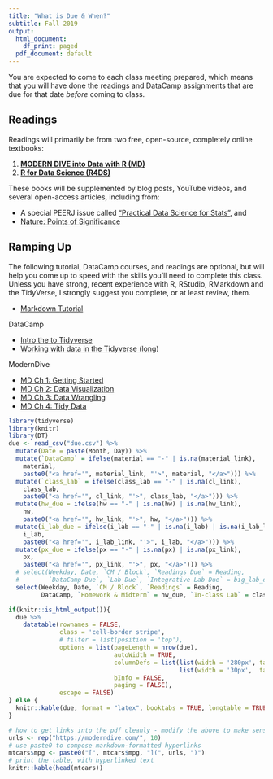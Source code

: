 ```yaml
---
title: "What is Due & When?"
subtitle: Fall 2019
output:
  html_document:
    df_print: paged
  pdf_document: default
---
```


You are expected to come to each class meeting prepared, which means that you will have done the readings and DataCamp assignments that are due for that date *before* coming to class. 

## Readings

Readings will primarily be from two free, open-source, completely online textbooks:

1. [**MODERN DIVE into Data with R (MD)**](http://moderndive.com) 
1. [**R for Data Science (R4DS)**](http://r4ds.had.co.nz) 

These books will be supplemented by blog posts, YouTube videos, and several open-access articles, including from:

- A special PEERJ issue called ["Practical Data Science for Stats"](https://peerj.com/collections/50-practicaldatascistats/), and
- [Nature: Points of Significance](https://www.nature.com/collections/qghhqm/pointsofsignificance)


## Ramping Up
The following tutorial, DataCamp courses, and readings are optional, but will help you come up to speed with the skills you'll need to complete this class. Unless you have strong, recent experience with R, RStudio, RMarkdown and the TidyVerse, I strongly suggest you complete, or at least review, them.

- [Markdown Tutorial](https://www.markdowntutorial.com)

DataCamp

- [Intro the to Tidyverse](https://www.datacamp.com/courses/introduction-to-the-tidyverse)
- [Working with data in the Tidyverse (long)](https://www.datacamp.com/courses/working-with-data-in-the-tidyverse)

ModernDive

- [MD Ch 1: Getting Started](https://moderndive.com/1-getting-started.html)
- [MD Ch 2: Data Visualization](https://moderndive.com/2-viz.html)	
- [MD Ch 3: Data Wrangling](https://moderndive.com/3-wrangling.html)	
- [MD Ch 4: Tidy Data](https://moderndive.com/4-tidy.html)	


```r
library(tidyverse)
library(knitr)
library(DT)
due <- read_csv("due.csv") %>%
  mutate(Date = paste(Month, Day)) %>%
  mutate(`DataCamp` = ifelse(material == "-" | is.na(material_link),
    material,
    paste0("<a href='", material_link, "'>", material, "</a>"))) %>% 
  mutate(`class_lab` = ifelse(class_lab == "-" | is.na(cl_link),
    class_lab,
    paste0("<a href='", cl_link, "'>", class_lab, "</a>"))) %>% 
  mutate(hw_due = ifelse(hw == "-" | is.na(hw) | is.na(hw_link),
    hw,
    paste0("<a href='", hw_link, "'>", hw, "</a>"))) %>% 
  mutate(i_lab_due = ifelse(i_lab == "-" | is.na(i_lab) | is.na(i_lab_link),
    i_lab,
    paste0("<a href='", i_lab_link, "'>", i_lab, "</a>"))) %>% 
  mutate(px_due = ifelse(px == "-" | is.na(px) | is.na(px_link),
    px,
    paste0("<a href='", px_link, "'>", px, "</a>"))) %>% 
  # select(Weekday, Date, `CM / Block`, `Readings Due` = Reading, 
  #        `DataCamp Due`, `Lab Due`, `Integrative Lab Due` = big_lab_due)
  select(Weekday, Date, `CM / Block`, `Readings` = Reading,
         DataCamp, `Homework & Midterm` = hw_due, `In-class Lab` = class_lab,`I_Lab` = i_lab_due, `Final Project` = px_due)
```

```r
if(knitr::is_html_output()){
  due %>% 
    datatable(rownames = FALSE,
              class = 'cell-border stripe',
              # filter = list(position = 'top'),
              options = list(pageLength = nrow(due), 
                             autoWidth = TRUE,
                             columnDefs = list(list(width = '280px', targets = c(3)),
                                               list(width = '30px',  targets = c(0)) ),
                             bInfo = FALSE,
                             paging = FALSE),
              escape = FALSE)
} else {
  knitr::kable(due, format = "latex", booktabs = TRUE, longtable = TRUE)
}
```

```r
# how to get links into the pdf cleanly - modify the above to make sense in pdf format
urls <- rep("https://moderndive.com/", 10)
# use paste0 to compose markdown-formatted hyperlinks
mtcars$mpg <- paste0("[", mtcars$mpg, "](", urls, ")")
# print the table, with hyperlinked text
knitr::kable(head(mtcars))
```
